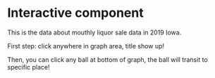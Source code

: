 # Interactive component

```{=html}
<script src="https://d3js.org/d3.v7.js"></script>
```

This is the data about mouthly liquor sale data in 2019 Iowa.

First step: click anywhere in graph area, title show up!

Then, you can click any ball at bottom of graph, the ball will transit to specific place!

<svg id="withaxes" width="755" height="800">

</svg>

```{=html}
<script>
  svg = d3.select("svg#withaxes")

  const margin = {top: 20, right: 50, bottom: 30, left: 50}

  const width =  +svg.attr("width") - margin.left - margin.right

  const height = +svg.attr("height") - margin.top - margin.bottom

  const g = svg.append("g").attr("transform", `translate(${margin.left}, ${margin.top})`);

  const parseTime = d3.timeParse("%b");

  xScale = d3.scaleTime().range([0, width]);

  yScale = d3.scaleLinear()
    .domain([50, 120])
    .range([height, 0]);

  const xAxis = d3.axisBottom()
    .scale(xScale)
    .tickFormat(d3.timeFormat("%m"));

  const line = d3.line()
    .x(d => xScale(d.date))
    .y(d => yScale(d.high));

 const data =
    [{"date":"Jan","high":78.435},
    {"date":"Feb","high":80.8},
    {"date":"Mar","high":79.6},
    {"date":"Apr","high":90.3},
    {"date":"May","high":103.4},
    {"date":"Jun","high":94.4},
    {"date":"July","high":102.2},
    {"date":"Aug","high":96.9},
    {"date":"Sep","high":92.8},
    {"date":"Oct","high":102.6},
    {"date":"Nov", "high":96.0},
    {"date":"Dec", "high":107.7}];
    
    data.forEach(function(d) {
        d.date = parseTime(d.date);
    });



  xScale
    .domain(d3.extent(data, d => d.date));

  g.append("g")
    .attr("transform", `translate(0, ${height})`)
    .call(xAxis);

  g.append("g")
    .call(d3.axisLeft(yScale))

  g.append("path")
    .datum(data)
    .attr("class", "line")
    .attr("fill", "none")
    .attr("stroke", "red")
    .attr("stroke-width", 0)
    .attr("d", line);
    
  const dataset = [{s: 0, sw: 450}, {s: 60, sw: 430}, {s: 120, sw: 440}, {s: 180, sw: 320}, {s: 240, sw: 190}, {s: 300, sw: 290}, {s: 360, sw: 210}, {s: 420, sw: 265}, {s: 480, sw: 300}, {s: 540, sw: 200}, {s: 600, sw: 260}, {s: 660, sw: 150}];
  const circ = d3.select("g").selectAll("circle").data(dataset);
  circ.enter()
      .append("circle")
        .attr("cx", d => d.s)
        .attr("cy", d => 750)
        .attr("r", "8")
        .attr("fill", "orange");
  
  d3.select("g")
  .on("click", function(event) {
    d3.select("g")
  .selectAll("circle")
  .transition()
  .duration(2000)
  .attr("cy", d => d.sw);
      });
      
  d3.select("svg")
  .on("click", function () {
    d3.select("svg")
      .append("text")
        .attr("x", "250")
        .attr("y", "30")
        .text("Monthly Bottles Sold (in 1000)")
        .style("font-size", "2em");
        });
    
</script>
```
